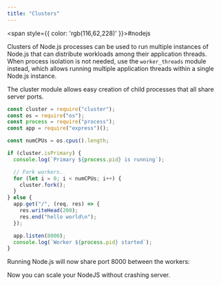 ```yaml
---
title: "Clusters"
---
```



<span style={{ color: 'rgb(116,62,228)' }}>#nodejs</span>

Clusters of Node.js processes can be used to run multiple instances of Node.js that can distribute workloads among their application threads. When process isolation is not needed, use the `worker_threads` module instead, which allows running multiple application threads within a single Node.js instance.

The cluster module allows easy creation of child processes that all share server ports.

```javascript
const cluster = require("cluster");
const os = require("os");
const process = require("process");
const app = require("express")();

const numCPUs = os.cpus().length;

if (cluster.isPrimary) {
  console.log(`Primary ${process.pid} is running`);

  // Fork workers.
  for (let i = 0; i < numCPUs; i++) {
    cluster.fork();
  }
} else {
  app.get("/", (req, res) => {
    res.writeHead(200);
    res.end("hello world\n");
  });

  app.listen(8000);
  console.log(`Worker ${process.pid} started`);
}
```

Running Node.js will now share port 8000 between the workers:



Now you can scale your NodeJS without crashing server.